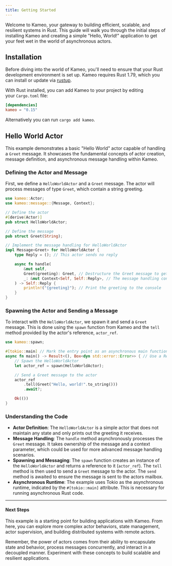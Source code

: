 ```yaml
---
title: Getting Started
---
```


Welcome to Kameo, your gateway to building efficient, scalable, and resilient systems in Rust. This guide will walk you through the initial steps of installing Kameo and creating a simple "Hello, World!" application to get your feet wet in the world of asynchronous actors.

## Installation

Before diving into the world of Kameo, you'll need to ensure that your Rust development environment is set up. Kameo requires Rust 1.79, which you can install or update via [rustup](https://rustup.rs/).

With Rust installed, you can add Kameo to your project by editing your `Cargo.toml` file:

```toml
[dependencies]
kameo = "0.15"
```

Alternatively you can run `cargo add kameo`.

## Hello World Actor

This example demonstrates a basic "Hello World" actor capable of handling a `Greet` message. It showcases the fundamental concepts of actor creation, message definition, and asynchronous message handling within Kameo.

### Defining the Actor and Message

First, we define a `HelloWorldActor` and a `Greet` message. The actor will process messages of type `Greet`, which contain a string greeting.

```rust
use kameo::Actor;
use kameo::message::{Message, Context};

// Define the actor
#[derive(Actor)]
pub struct HelloWorldActor;

// Define the message
pub struct Greet(String);

// Implement the message handling for HelloWorldActor
impl Message<Greet> for HelloWorldActor {
    type Reply = (); // This actor sends no reply

    async fn handle(
        &mut self,
        Greet(greeting): Greet, // Destructure the Greet message to get the greeting string
        _: &mut Context<Self, Self::Reply>, // The message handling context
    ) -> Self::Reply {
        println!("{greeting}"); // Print the greeting to the console
    }
}
```

### Spawning the Actor and Sending a Message

To interact with the `HelloWorldActor`, we spawn it and send a `Greet` message. This is done using the `spawn` function from Kameo and the `tell` method provided by the actor's reference, `actor_ref`.

```rust
use kameo::spawn;

#[tokio::main] // Mark the entry point as an asynchronous main function
async fn main() -> Result<(), Box<dyn std::error::Error>> { // Use a Result return type for error handling
    // Spawn the HelloWorldActor
    let actor_ref = spawn(HelloWorldActor);

    // Send a Greet message to the actor
    actor_ref
        .tell(Greet("Hello, world!".to_string()))
        .await?;

    Ok(())
}
```

### Understanding the Code

- **Actor Definition**: The `HelloWorldActor` is a simple actor that does not maintain any state and only prints out the greeting it receives.
- **Message Handling**: The `handle` method asynchronously processes the `Greet` message. It takes ownership of the message and a context parameter, which could be used for more advanced message handling scenarios.
- **Spawning and Messaging**: The `spawn` function creates an instance of the `HelloWorldActor` and returns a reference to it (`actor_ref`). The `tell` method is then used to send a `Greet` message to the actor. The `send` method is awaited to ensure the message is sent to the actors mailbox.
- **Asynchronous Runtime**: The example uses Tokio as the asynchronous runtime, indicated by the `#[tokio::main]` attribute. This is necessary for running asynchronous Rust code.

---

#### Next Steps

This example is a starting point for building applications with Kameo. From here, you can explore more complex actor behaviors, state management, actor supervision, and building distributed systems with remote actors.

Remember, the power of actors comes from their ability to encapsulate state and behavior, process messages concurrently, and interact in a decoupled manner. Experiment with these concepts to build scalable and resilient applications.
